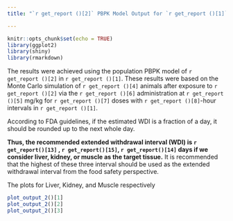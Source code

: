 ---
title: "`r get_report ()[2]` PBPK Model Output for `r get_report ()[1]`"

---

```{r setup, include=FALSE}
knitr::opts_chunk$set(echo = TRUE)
library(ggplot2)
library(shiny)
library(rmarkdown)
```

The results were achieved using the population PBPK model of `r get_report ()[2]` in `r get_report ()[1]`. 
These results were based on the Monte Carlo simulation of `r get_report ()[4]` animals after exposure to `r get_report ()[2]` via the `r get_report ()[6]` administration at `r get_report ()[5]` mg/kg for `r get_report ()[7]` doses with `r get_report ()[8]`-hour intervals in `r get_report ()[1]`.


According to FDA guidelines, if the estimated WDI is a fraction of a day, it should be rounded up to the next whole day.

**Thus, the recommended extended withdrawal interval (WDI) is `r get_report()[13]` , `r get_report()[15]`, `r get_report()[14]` days if we consider liver, kidney, or muscle as the target tissue.** It is recommended that the highest of these three interval should be used as the extended withdrawal interval from the food safety perspective. 



The plots for Liver, Kidney, and Muscle respectively

```{r plotl, echo=FALSE, fig.height=5, fig.width=10, message=FALSE, warning=FALSE}

plot_output_2()[1]
plot_output_2()[2]
plot_output_2()[3]

```

